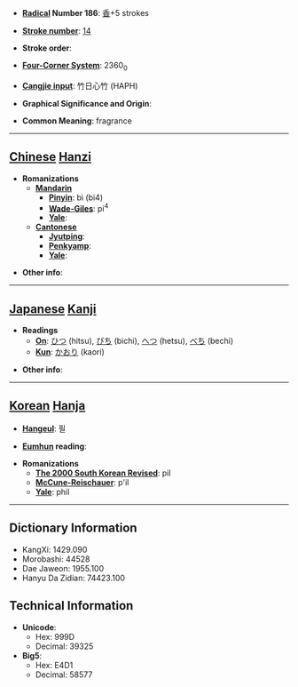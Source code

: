 * '''[[Wiktionary:Chinese radical index| Radical]] Number 186''': [[Wiktionary:Chinese radical index 香|香]]+5 strokes

* '''[[Wiktionary:Chinese total strokes index|Stroke number]]''': [[Wiktionary:Chinese total strokes index 14|14]]

* '''Stroke order''': 

* '''[[Wiktionary:Chinese four corner index|Four-Corner System]]''': 2360<sub>0</sub>

* '''[[Wiktionary:Chinese Cangjie index|Cangjie input]]''': 竹日心竹 (HAPH)

* '''Graphical Significance and Origin''': 

* '''Common Meaning''': fragrance

----

== [[Chinese]] [[Hanzi]] ==

* '''Romanizations'''
** '''[[Mandarin]]'''
*** '''[[Pinyin]]''': bì (bi4)
*** '''[[Wade-Giles]]''': pi<sup>4</sup>
*** '''[[Yale]]''': 
** '''[[Cantonese]]'''
*** '''[[Jyutping]]''':
*** '''[[Penkyamp]]''': 
*** '''[[Yale]]''': 

* '''Other info''': 

----

== [[Japanese]] [[Kanji]] ==

* '''Readings'''
** '''[[On]]''': [[ひつ]] (hitsu), [[びち]] (bichi), [[へつ]] (hetsu), [[べち]] (bechi)
** '''[[Kun]]''': [[かおり]] (kaori)

* '''Other info''':  

----

== [[Korean]] [[Hanja]] ==

* '''[[Hangeul]]''': 필

* '''[[Eumhun]] reading''': 

* '''Romanizations'''
** '''[[The 2000 South Korean Revised Romanization|The 2000 South Korean Revised]]''': pil
** '''[[McCune-Reischauer]]''': p'il
** '''[[Yale]]''': phil

----

== Dictionary Information ==

* KangXi: 1429.090
* Morobashi: 44528
* Dae Jaweon: 1955.100
* Hanyu Da Zidian: 74423.100

== Technical Information ==

* '''Unicode''':
** Hex: 999D
** Decimal: 39325
* '''Big5''':
** Hex: E4D1
** Decimal: 58577